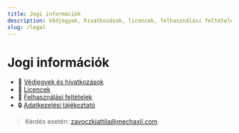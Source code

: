 ```yaml
---
title: Jogi információk
description: Védjegyek, hivatkozások, licencek, felhasználási feltételek és adatkezelés.
slug: /legal
---
```


# Jogi információk

- 🔖 [Védjegyek és hivatkozások](/hu/legal/trademarks)
- 📜 [Licencek](/hu/legal/licensing)
- 📘 [Felhasználási feltételek](/hu/legal/terms)
- 🔒 [Adatkezelési tájékoztató](/hu/legal/privacy)

> Kérdés esetén: zavoczkiattila@mechaxil.com
